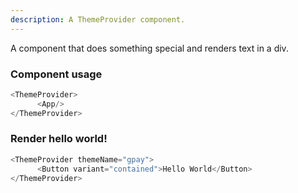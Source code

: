 ```yaml
---
description: A ThemeProvider component.
---
```



A component that does something special and renders text in a div.

### Component usage
```js
<ThemeProvider>
      <App/>
</ThemeProvider>
```

### Render hello world!

```js live
<ThemeProvider themeName="gpay">
      <Button variant="contained">Hello World</Button>
</ThemeProvider>
```
